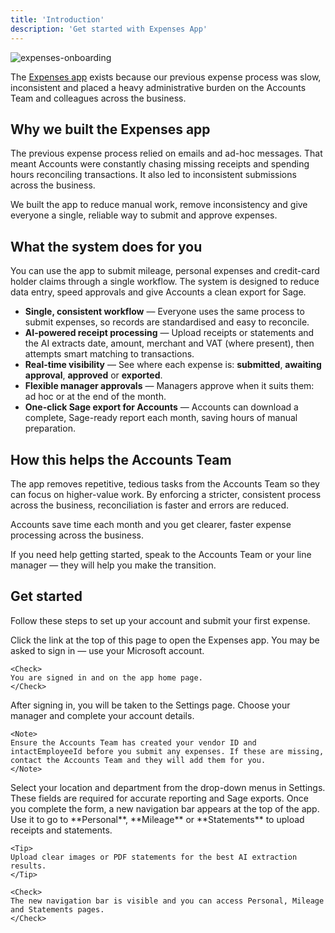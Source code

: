 ```yaml
---
title: 'Introduction'
description: 'Get started with Expenses App'
---
```


![expenses-onboarding](/images/expenses-onboard.png)

The [Expenses app](https://tools.tcifutures.co.uk/admin/finance/expenses) exists because our previous expense process was slow, inconsistent and placed a heavy administrative burden on the Accounts Team and colleagues across the business.

## Why we built the Expenses app

The previous expense process relied on emails and ad-hoc messages. That meant Accounts were constantly chasing missing receipts and spending hours reconciling transactions. It also led to inconsistent submissions across the business.

<Note>
	We built the app to reduce manual work, remove inconsistency and give everyone
	a single, reliable way to submit and approve expenses.
</Note>

## What the system does for you

You can use the app to submit mileage, personal expenses and credit-card holder claims through a single workflow. The system is designed to reduce data entry, speed approvals and give Accounts a clean export for Sage.

- **Single, consistent workflow** — Everyone uses the same process to submit expenses, so records are standardised and easy to reconcile.
- **AI-powered receipt processing** — Upload receipts or statements and the AI extracts date, amount, merchant and VAT (where present), then attempts smart matching to transactions.
- **Real-time visibility** — See where each expense is: **submitted**, **awaiting approval**, **approved** or **exported**.
- **Flexible manager approvals** — Managers approve when it suits them: ad hoc or at the end of the month.
- **One-click Sage export for Accounts** — Accounts can download a complete, Sage-ready report each month, saving hours of manual preparation.

## How this helps the Accounts Team

The app removes repetitive, tedious tasks from the Accounts Team so they can focus on higher-value work. By enforcing a stricter, consistent process across the business, reconciliation is faster and errors are reduced.

<Check>
	Accounts save time each month and you get clearer, faster expense processing
	across the business.
</Check>

If you need help getting started, speak to the Accounts Team or your line manager — they will help you make the transition.

## Get started

Follow these steps to set up your account and submit your first expense.

<Steps>
<Step title="Open the app">
	Click the link at the top of this page to open the Expenses app. You may be asked to sign in — use your Microsoft account.
  
	<Check>
	You are signed in and on the app home page.
	</Check>
</Step>

<Step title="Complete your settings">
	After signing in, you will be taken to the Settings page. Choose your manager and complete your account details.

    <Note>
    Ensure the Accounts Team has created your vendor ID and intactEmployeeId before you submit any expenses. If these are missing, contact the Accounts Team and they will add them for you.
    </Note>

</Step>

<Step title='Choose location and department'>
	Select your location and department from the drop-down menus in Settings.
	These fields are required for accurate reporting and Sage exports.
</Step>

<Step title="Finish setup and explore">
	Once you complete the form, a new navigation bar appears at the top of the app. Use it to go to **Personal**, **Mileage** or **Statements** to upload receipts and statements.

    <Tip>
    Upload clear images or PDF statements for the best AI extraction results.
    </Tip>

    <Check>
    The new navigation bar is visible and you can access Personal, Mileage and Statements pages.
    </Check>

</Step>
</Steps>
